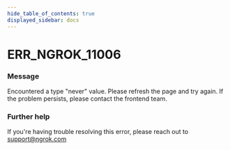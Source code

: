 ```yaml
---
hide_table_of_contents: true
displayed_sidebar: docs
---
```



# ERR_NGROK_11006

### Message

Encountered a type "never" value. Please refresh the page and try again. If the problem persists, please contact the frontend team.

<ErrorDetails error="err_ngrok_11006" />

### Further help

If you're having trouble resolving this error, please reach out to [support@ngrok.com](mailto:support@ngrok.com?subject=Help%20with%20ERR_NGROK_11006)
